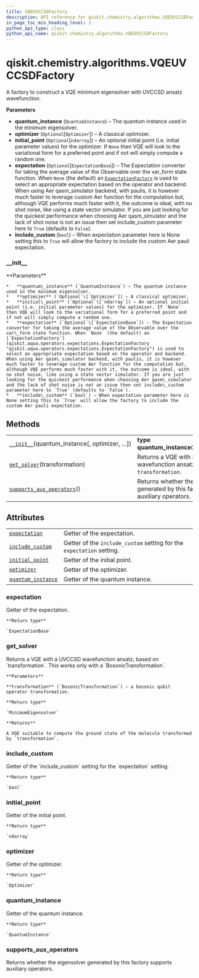 ```yaml
---
title: VQEUVCCSDFactory
description: API reference for qiskit.chemistry.algorithms.VQEUVCCSDFactory
in_page_toc_min_heading_level: 1
python_api_type: class
python_api_name: qiskit.chemistry.algorithms.VQEUVCCSDFactory
---
```


<span id="qiskit-chemistry-algorithms-vqeuvccsdfactory" />

# qiskit.chemistry.algorithms.VQEUVCCSDFactory

<Class id="qiskit.chemistry.algorithms.VQEUVCCSDFactory" isDedicatedPage={true} github="https://github.com/qiskit-community/qiskit-aqua/tree/stable/0.8/qiskit/chemistry/algorithms/ground_state_solvers/minimum_eigensolver_factories/vqe_uvccsd_factory.py" signature="VQEUVCCSDFactory(quantum_instance, optimizer=None, initial_point=None, expectation=None, include_custom=False)">
  A factory to construct a VQE minimum eigensolver with UVCCSD ansatz wavefunction.

  **Parameters**

  *   **quantum\_instance** (`QuantumInstance`) – The quantum instance used in the minimum eigensolver.
  *   **optimizer** (`Optional`\[`Optimizer`]) – A classical optimizer.
  *   **initial\_point** (`Optional`\[`ndarray`]) – An optional initial point (i.e. initial parameter values) for the optimizer. If `None` then VQE will look to the variational form for a preferred point and if not will simply compute a random one.
  *   **expectation** (`Optional`\[`ExpectationBase`]) – The Expectation converter for taking the average value of the Observable over the var\_form state function. When `None` (the default) an [`ExpectationFactory`](qiskit.aqua.operators.expectations.ExpectationFactory "qiskit.aqua.operators.expectations.ExpectationFactory") is used to select an appropriate expectation based on the operator and backend. When using Aer qasm\_simulator backend, with paulis, it is however much faster to leverage custom Aer function for the computation but, although VQE performs much faster with it, the outcome is ideal, with no shot noise, like using a state vector simulator. If you are just looking for the quickest performance when choosing Aer qasm\_simulator and the lack of shot noise is not an issue then set include\_custom parameter here to `True` (defaults to `False`).
  *   **include\_custom** (`bool`) – When expectation parameter here is None setting this to `True` will allow the factory to include the custom Aer pauli expectation.

  ### \_\_init\_\_

  <Function id="qiskit.chemistry.algorithms.VQEUVCCSDFactory.__init__" signature="__init__(quantum_instance, optimizer=None, initial_point=None, expectation=None, include_custom=False)">
    **Parameters**

    *   **quantum\_instance** (`QuantumInstance`) – The quantum instance used in the minimum eigensolver.
    *   **optimizer** (`Optional`\[`Optimizer`]) – A classical optimizer.
    *   **initial\_point** (`Optional`\[`ndarray`]) – An optional initial point (i.e. initial parameter values) for the optimizer. If `None` then VQE will look to the variational form for a preferred point and if not will simply compute a random one.
    *   **expectation** (`Optional`\[`ExpectationBase`]) – The Expectation converter for taking the average value of the Observable over the var\_form state function. When `None` (the default) an [`ExpectationFactory`](qiskit.aqua.operators.expectations.ExpectationFactory "qiskit.aqua.operators.expectations.ExpectationFactory") is used to select an appropriate expectation based on the operator and backend. When using Aer qasm\_simulator backend, with paulis, it is however much faster to leverage custom Aer function for the computation but, although VQE performs much faster with it, the outcome is ideal, with no shot noise, like using a state vector simulator. If you are just looking for the quickest performance when choosing Aer qasm\_simulator and the lack of shot noise is not an issue then set include\_custom parameter here to `True` (defaults to `False`).
    *   **include\_custom** (`bool`) – When expectation parameter here is None setting this to `True` will allow the factory to include the custom Aer pauli expectation.
  </Function>

  ## Methods

  |                                                                                                                                                                          |                                                                                         |
  | ------------------------------------------------------------------------------------------------------------------------------------------------------------------------ | --------------------------------------------------------------------------------------- |
  | [`__init__`](#qiskit.chemistry.algorithms.VQEUVCCSDFactory.__init__ "qiskit.chemistry.algorithms.VQEUVCCSDFactory.__init__")(quantum\_instance\[, optimizer, …])         | **type quantum\_instance**`QuantumInstance`                                             |
  | [`get_solver`](#qiskit.chemistry.algorithms.VQEUVCCSDFactory.get_solver "qiskit.chemistry.algorithms.VQEUVCCSDFactory.get_solver")(transformation)                       | Returns a VQE with a UVCCSD wavefunction ansatz, based on `transformation`.             |
  | [`supports_aux_operators`](#qiskit.chemistry.algorithms.VQEUVCCSDFactory.supports_aux_operators "qiskit.chemistry.algorithms.VQEUVCCSDFactory.supports_aux_operators")() | Returns whether the eigensolver generated by this factory supports auxiliary operators. |

  ## Attributes

  |                                                                                                                                                      |                                                                       |
  | ---------------------------------------------------------------------------------------------------------------------------------------------------- | --------------------------------------------------------------------- |
  | [`expectation`](#qiskit.chemistry.algorithms.VQEUVCCSDFactory.expectation "qiskit.chemistry.algorithms.VQEUVCCSDFactory.expectation")                | Getter of the expectation.                                            |
  | [`include_custom`](#qiskit.chemistry.algorithms.VQEUVCCSDFactory.include_custom "qiskit.chemistry.algorithms.VQEUVCCSDFactory.include_custom")       | Getter of the `include_custom` setting for the `expectation` setting. |
  | [`initial_point`](#qiskit.chemistry.algorithms.VQEUVCCSDFactory.initial_point "qiskit.chemistry.algorithms.VQEUVCCSDFactory.initial_point")          | Getter of the initial point.                                          |
  | [`optimizer`](#qiskit.chemistry.algorithms.VQEUVCCSDFactory.optimizer "qiskit.chemistry.algorithms.VQEUVCCSDFactory.optimizer")                      | Getter of the optimizer.                                              |
  | [`quantum_instance`](#qiskit.chemistry.algorithms.VQEUVCCSDFactory.quantum_instance "qiskit.chemistry.algorithms.VQEUVCCSDFactory.quantum_instance") | Getter of the quantum instance.                                       |

  ### expectation

  <Function id="qiskit.chemistry.algorithms.VQEUVCCSDFactory.expectation" signature="property expectation">
    Getter of the expectation.

    **Return type**

    `ExpectationBase`
  </Function>

  ### get\_solver

  <Function id="qiskit.chemistry.algorithms.VQEUVCCSDFactory.get_solver" signature="get_solver(transformation)">
    Returns a VQE with a UVCCSD wavefunction ansatz, based on `transformation`. This works only with a `BosonicTransformation`.

    **Parameters**

    **transformation** (`BosonicTransformation`) – a bosonic qubit operator transformation.

    **Return type**

    `MinimumEigensolver`

    **Returns**

    A VQE suitable to compute the ground state of the molecule transformed by `transformation`.
  </Function>

  ### include\_custom

  <Function id="qiskit.chemistry.algorithms.VQEUVCCSDFactory.include_custom" signature="property include_custom">
    Getter of the `include_custom` setting for the `expectation` setting.

    **Return type**

    `bool`
  </Function>

  ### initial\_point

  <Function id="qiskit.chemistry.algorithms.VQEUVCCSDFactory.initial_point" signature="property initial_point">
    Getter of the initial point.

    **Return type**

    `ndarray`
  </Function>

  ### optimizer

  <Function id="qiskit.chemistry.algorithms.VQEUVCCSDFactory.optimizer" signature="property optimizer">
    Getter of the optimizer.

    **Return type**

    `Optimizer`
  </Function>

  ### quantum\_instance

  <Function id="qiskit.chemistry.algorithms.VQEUVCCSDFactory.quantum_instance" signature="property quantum_instance">
    Getter of the quantum instance.

    **Return type**

    `QuantumInstance`
  </Function>

  ### supports\_aux\_operators

  <Function id="qiskit.chemistry.algorithms.VQEUVCCSDFactory.supports_aux_operators" signature="supports_aux_operators()">
    Returns whether the eigensolver generated by this factory supports auxiliary operators.
  </Function>
</Class>


